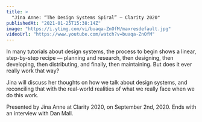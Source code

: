 ```yaml
---
title: >
  "Jina Anne: “The Design Systems Spiral” — Clarity 2020"
publishedAt: "2021-01-25T15:38:14Z"
image: "https://i.ytimg.com/vi/buaqa-ZnOfM/maxresdefault.jpg"
videoUrl: "https://www.youtube.com/watch?v=buaqa-ZnOfM"
---
```


In many tutorials about design systems, the process to begin shows a linear, step-by-step recipe — planning and research, then designing, then developing, then distributing, and finally, then maintaining. But does it ever really work that way?

Jina will discuss her thoughts on how we talk about design systems, and reconciling that with the real-world realities of what we really face when we do this work.

Presented by Jina Anne at Clarity 2020, on September 2nd, 2020. Ends with an interview with Dan Mall.
